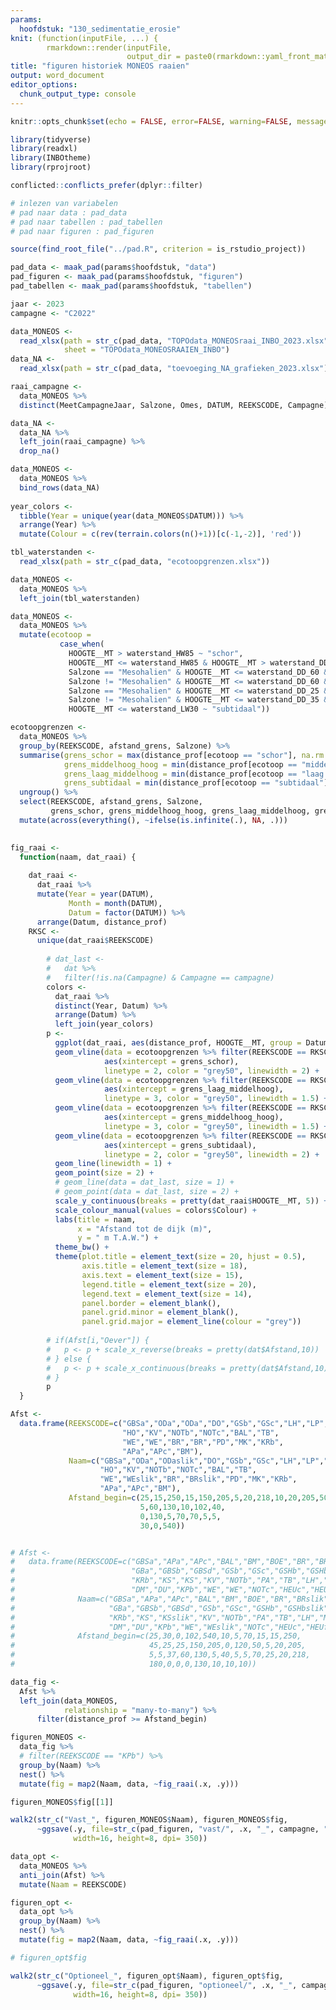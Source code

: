 ```yaml
---
params:
  hoofdstuk: "130_sedimentatie_erosie"
knit: (function(inputFile, ...) {
        rmarkdown::render(inputFile,
                          output_dir = paste0(rmarkdown::yaml_front_matter(inputFile)$params$hoofdstuk, "/output"))})
title: "figuren historiek MONEOS raaien"
output: word_document
editor_options: 
  chunk_output_type: console
---
```



```r

knitr::opts_chunk$set(echo = FALSE, error=FALSE, warning=FALSE, message=FALSE, cache=FALSE)

```


```r

library(tidyverse)
library(readxl)
library(INBOtheme)
library(rprojroot)

conflicted::conflicts_prefer(dplyr::filter)

```


```r

# inlezen van variabelen
# pad naar data : pad_data
# pad naar tabellen : pad_tabellen
# pad naar figuren : pad_figuren

source(find_root_file("../pad.R", criterion = is_rstudio_project))

pad_data <- maak_pad(params$hoofdstuk, "data")
pad_figuren <- maak_pad(params$hoofdstuk, "figuren")
pad_tabellen <- maak_pad(params$hoofdstuk, "tabellen")

```


```r

jaar <- 2023
campagne <- "C2022"

data_MONEOS <- 
  read_xlsx(path = str_c(pad_data, "TOPOdata_MONEOSraai_INBO_2023.xlsx"),
            sheet = "TOPOdata_MONEOSRAAIEN_INBO")
data_NA <-
  read_xlsx(path = str_c(pad_data, "toevoeging_NA_grafieken_2023.xlsx"))

raai_campagne <- 
  data_MONEOS %>% 
  distinct(MeetCampagneJaar, Salzone, Omes, DATUM, REEKSCODE, Campagne)

data_NA <-
  data_NA %>% 
  left_join(raai_campagne) %>% 
  drop_na()

data_MONEOS <-
  data_MONEOS %>% 
  bind_rows(data_NA)
 
year_colors <-
  tibble(Year = unique(year(data_MONEOS$DATUM))) %>% 
  arrange(Year) %>% 
  mutate(Colour = c(rev(terrain.colors(n()+1))[c(-1,-2)], 'red'))

```


```r

tbl_waterstanden <-
  read_xlsx(path = str_c(pad_data, "ecotoopgrenzen.xlsx"))

data_MONEOS <-
  data_MONEOS %>% 
  left_join(tbl_waterstanden)

data_MONEOS <-
  data_MONEOS %>%
  mutate(ecotoop = 
           case_when(
             HOOGTE__MT > waterstand_HW85 ~ "schor",
             HOOGTE__MT <= waterstand_HW85 & HOOGTE__MT > waterstand_DD_60 ~ "hoog slik",
             Salzone == "Mesohalien" & HOOGTE__MT <= waterstand_DD_60 & HOOGTE__MT > waterstand_DD_25 ~ "middelhoog slik",
             Salzone != "Mesohalien" & HOOGTE__MT <= waterstand_DD_60 & HOOGTE__MT > waterstand_DD_35 ~ "middelhoog slik",
             Salzone == "Mesohalien" & HOOGTE__MT <= waterstand_DD_25 & HOOGTE__MT > waterstand_LW30 ~ "laag slik",
             Salzone != "Mesohalien" & HOOGTE__MT <= waterstand_DD_35 & HOOGTE__MT > waterstand_LW30 ~ "laag slik",
             HOOGTE__MT <= waterstand_LW30 ~ "subtidaal"))

ecotoopgrenzen <-
  data_MONEOS %>% 
  group_by(REEKSCODE, afstand_grens, Salzone) %>% 
  summarise(grens_schor = max(distance_prof[ecotoop == "schor"], na.rm = TRUE),
            grens_middelhoog_hoog = min(distance_prof[ecotoop == "middelhoog slik"], na.rm = TRUE),
            grens_laag_middelhoog = min(distance_prof[ecotoop == "laag slik"], na.rm = TRUE),
            grens_subtidaal = min(distance_prof[ecotoop == "subtidaal"], na.rm = TRUE)) %>% 
  ungroup() %>% 
  select(REEKSCODE, afstand_grens, Salzone, 
         grens_schor, grens_middelhoog_hoog, grens_laag_middelhoog, grens_subtidaal) %>% 
  mutate(across(everything(), ~ifelse(is.infinite(.), NA, .)))
  

```


```r

fig_raai <- 
  function(naam, dat_raai) {
    
    dat_raai <-
      dat_raai %>% 
      mutate(Year = year(DATUM),
             Month = month(DATUM),
             Datum = factor(DATUM)) %>% 
      arrange(Datum, distance_prof)
    RKSC <-
      unique(dat_raai$REEKSCODE)
    
        # dat_last <-
        #   dat %>%
        #   filter(!is.na(Campagne) & Campagne == campagne)
        colors <- 
          dat_raai %>% 
          distinct(Year, Datum) %>% 
          arrange(Datum) %>% 
          left_join(year_colors)
        p <- 
          ggplot(dat_raai, aes(distance_prof, HOOGTE__MT, group = Datum, colour = Datum)) +  
          geom_vline(data = ecotoopgrenzen %>% filter(REEKSCODE == RKSC),
                     aes(xintercept = grens_schor),
                     linetype = 2, color = "grey50", linewidth = 2) +
          geom_vline(data = ecotoopgrenzen %>% filter(REEKSCODE == RKSC),
                     aes(xintercept = grens_laag_middelhoog),
                     linetype = 3, color = "grey50", linewidth = 1.5) +
          geom_vline(data = ecotoopgrenzen %>% filter(REEKSCODE == RKSC),
                     aes(xintercept = grens_middelhoog_hoog),
                     linetype = 3, color = "grey50", linewidth = 1.5) +
          geom_vline(data = ecotoopgrenzen %>% filter(REEKSCODE == RKSC),
                     aes(xintercept = grens_subtidaal),
                     linetype = 2, color = "grey50", linewidth = 2) +
          geom_line(linewidth = 1) + 
          geom_point(size = 2) + 
          # geom_line(data = dat_last, size = 1) +
          # geom_point(data = dat_last, size = 2) +
          scale_y_continuous(breaks = pretty(dat_raai$HOOGTE__MT, 5)) +
          scale_colour_manual(values = colors$Colour) +
          labs(title = naam,
               x = "Afstand tot de dijk (m)",
               y = " m T.A.W.") + 
          theme_bw() + 
          theme(plot.title = element_text(size = 20, hjust = 0.5),
                axis.title = element_text(size = 18),
                axis.text = element_text(size = 15),
                legend.title = element_text(size = 20), 
                legend.text = element_text(size = 14),
                panel.border = element_blank(),
                panel.grid.minor = element_blank(), 
                panel.grid.major = element_line(colour = "grey")) 
        
        # if(Afst[i,"Oever"]) {
        #   p <- p + scale_x_reverse(breaks = pretty(dat$Afstand,10))
        # } else {
        #   p <- p + scale_x_continuous(breaks = pretty(dat$Afstand,10))
        # }
        p
  }

```


```r

Afst <- 
  data.frame(REEKSCODE=c("GBSa","ODa","ODa","DO","GSb","GSc","LH","LP","LP","KPb","KPe","KPe","GW",
                         "HO","KV","NOTb","NOTc","BAL","TB",
                         "WE","WE","BR","BR","PD","MK","KRb",
                         "APa","APc","BM"), 
             Naam=c("GBSa","ODa","ODaslik","DO","GSb","GSc","LH","LP","LPslik","KPb","KPe","KPeslik","GW",
                    "HO","KV","NOTb","NOTc","BAL","TB",
                    "WE","WEslik","BR","BRslik","PD","MK","KRb",
                    "APa","APc","BM"), 
             Afstand_begin=c(25,15,250,15,150,205,5,20,218,10,20,205,50,
                             5,60,130,10,102,40,
                             0,130,5,70,70,5,5,
                             30,0,540))


# Afst <- 
#   data.frame(REEKSCODE=c("GBSa","APa","APc","BAL","BM","BOE","BR","BR","DO","ODa","ODa",
#                          "GBa","GBSb","GBSd","GSb","GSc","GSHb","GSHb","GW","HO","KPe","KPe",
#                          "KRb","KS","KS","KV","NOTb","PA","TB","LH","MK","PD","VL","LP","LP",
#                          "DM","DU","KPb","WE","WE","NOTc","HEUc","HEUf"), 
#              Naam=c("GBSa","APa","APc","BAL","BM","BOE","BR","BRslik","ODa","ODa","DO",
#                     "GBa","GBSb","GBSd","GSb","GSc","GSHb","GSHbslik","GW","HO","KPe","KPeslik",
#                     "KRb","KS","KSslik","KV","NOTb","PA","TB","LH","MK","PD","VL","LP","LPslik",
#                     "DM","DU","KPb","WE","WEslik","NOTc","HEUc","HEUf"), 
#              Afstand_begin=c(25,30,0,102,540,10,5,70,15,15,250,
#                              45,25,25,150,205,0,120,50,5,20,205,
#                              5,5,37,60,130,5,40,5,5,70,25,20,218,
#                              180,0,0,0,130,10,10,10))

data_fig <-
  Afst %>% 
  left_join(data_MONEOS,
            relationship = "many-to-many") %>% 
      filter(distance_prof >= Afstand_begin)

figuren_MONEOS <-
  data_fig %>% 
  # filter(REEKSCODE == "KPb") %>% 
  group_by(Naam) %>% 
  nest() %>% 
  mutate(fig = map2(Naam, data, ~fig_raai(.x, .y)))

figuren_MONEOS$fig[[1]]

walk2(str_c("Vast_", figuren_MONEOS$Naam), figuren_MONEOS$fig, 
      ~ggsave(.y, file=str_c(pad_figuren, "vast/", .x, "_", campagne, ".png"), 
              width=16, height=8, dpi= 350))

data_opt <-
  data_MONEOS %>% 
  anti_join(Afst) %>% 
  mutate(Naam = REEKSCODE)

figuren_opt <-
  data_opt %>% 
  group_by(Naam) %>% 
  nest() %>% 
  mutate(fig = map2(Naam, data, ~fig_raai(.x, .y)))

# figuren_opt$fig

walk2(str_c("Optioneel_", figuren_opt$Naam), figuren_opt$fig, 
      ~ggsave(.y, file=str_c(pad_figuren, "optioneel/", .x, "_", campagne, ".png"), 
              width=16, height=8, dpi= 350))

```

